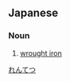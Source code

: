 ==Japanese==
{{ja-kanjitab|れん|てつ|yomi=o}}

===Noun===
{{ja-noun|れんてつ}}

# [[wrought iron]]

[[Category:ja:Alloys|れんてつ]]
